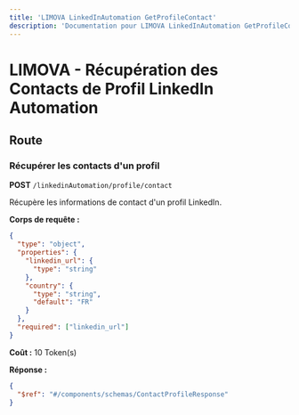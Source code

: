 ```yaml
---
title: 'LIMOVA LinkedInAutomation GetProfileContact'
description: 'Documentation pour LIMOVA LinkedInAutomation GetProfileContact'
---
```


# LIMOVA - Récupération des Contacts de Profil LinkedIn Automation

## Route

### Récupérer les contacts d'un profil
**POST** `/linkedinAutomation/profile/contact`

Récupère les informations de contact d'un profil LinkedIn.

**Corps de requête :**
```json
{
  "type": "object",
  "properties": {
    "linkedin_url": {
      "type": "string"
    },
    "country": {
      "type": "string",
      "default": "FR"
    }
  },
  "required": ["linkedin_url"]
}
```

**Coût :** 10 Token(s)

**Réponse :**
```json
{
  "$ref": "#/components/schemas/ContactProfileResponse"
}
``` 
